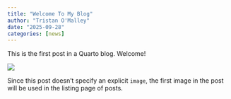 ```yaml
---
title: "Welcome To My Blog"
author: "Tristan O'Malley"
date: "2025-09-28"
categories: [news]
---
```


This is the first post in a Quarto blog. Welcome!

![](thumbnail.jpg)

Since this post doesn't specify an explicit `image`, the first image in the post will be used in the listing page of posts.
